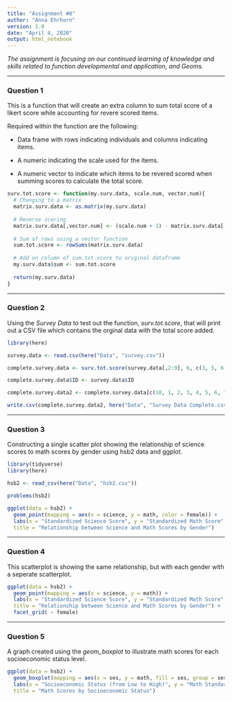 ---
title: "Assignment #8"
author: "Anna Ehrhorn"
version: 1.0
date: "April 4, 2020"
output: html_notebook
---


*The assignment is focusing on our continued learning of knowledge and skills*
*related to function developmental and application, and Geoms.*


***
### Question 1

This is a function that will create an extra column 
to sum total score of a likert score while accounting for revere scored items.

Required within the function are the following:

* Data frame with rows indicating individuals and columns indicating items.

* A numeric indicating the scale used for the items.

* A numeric vector to indicate which items to be revered scored when summing 
scores to calculate the total score.

```{r}
surv.tot.score <- function(my.surv.data, scale.num, vector.num){
  # Changing to a matrix
  matrix.surv.data <- as.matrix(my.surv.data)
  
  # Reverse scoring
  matrix.surv.data[,vector.num] <- (scale.num + 1) - matrix.surv.data[,vector.num]
  
  # Sum of rows using a vector function
  sum.tot.score <- rowSums(matrix.surv.data)
  
  # Add on column of sum.tot.score to original dataframe
  my.surv.data$sum <- sum.tot.score
  
  return(my.surv.data)
}
```


***
### Question 2

Using the *Survey Data* to test out the function, *surv.tot.score*, that will 
print out a CSV file which contains the orginal data with the total score added. 

```{r include=FALSE}
library(here)

survey.data <- read.csv(here("Data", "survey.csv"))
```

```{r}
complete.survey.data <- surv.tot.score(survey.data[,2:9], 6, c(3, 5, 6))

complete.survey.data$ID <- survey.data$ID

complete.survey.data2 <- complete.survey.data[c(10, 1, 2, 3, 4, 5, 6, 7, 8, 9)]

write.csv(complete.survey.data2, here("Data", "Survey Data Complete.csv"))
```


***
### Question 3

Constructing a single scatter plot showing the relationship of science scores
to math scores by gender using hsb2 data and ggplot.

```{r include=FALSE}
library(tidyverse)
library(here)

hsb2 <- read_csv(here("Data", "hsb2.csv"))

problems(hsb2)
```

```{r}
ggplot(data = hsb2) +
  geom_point(mapping = aes(x = science, y = math, color = female)) +
  labs(x = "Standardized Science Score", y = "Standardized Math Score", 
  title = "Relationship between Science and Math Scores by Gender")
```


***
### Question 4

This scatterplot is showing the same relationship, but with each gender with a 
seperate scatterplot.

```{r}
ggplot(data = hsb2) +
  geom_point(mapping = aes(x = science, y = math)) +
  labs(x = "Standardized Science Score", y = "Standardized Math Score", 
  title = "Relationship between Science and Math Scores by Gender") +
  facet_grid( ~ female)
```


***
### Question 5

A graph created using the *geom_boxplot* to illustrate math scores for each 
socioeconomic status level.

```{r}
ggplot(data = hsb2) +
  geom_boxplot(mapping = aes(x = ses, y = math, fill = ses, group = ses)) +
  labs(x = "Socioeconomic Status (from Low to High)", y = "Math Standard Score", 
  title = "Math Scores by Socioeconomic Status")
```

